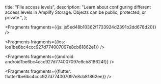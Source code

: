   title: "File access levels",
  description: "Learn about configuring different access levels in Amplify Storage. Objects can be public, protected, or private.",
};






<Fragments fragments={{js: js5ed48b10362f1733924d2391b2dd678d20}} />



<Fragments fragments={{ios: ios1be6bc4ccc927d774007097e8cb81862e1}} />



<Fragments fragments={{android: android1be6bc4ccc927d774007097e8cb818624f}} />



<Fragments fragments={{flutter: flutter1be6bc4ccc927d774007097e8cb81862ee}} />
